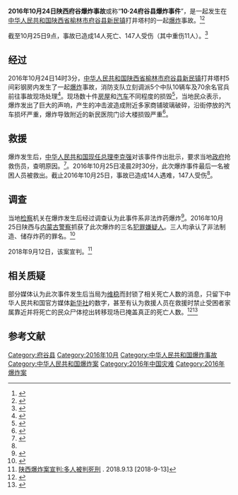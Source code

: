 {{Infobox event
|title= 2016年10月陕西府谷爆炸事件
|date= 2016年10月24日
|time= 下午14时（[[北京时间|北京时间]]，UTC+8）
|type= 炸药爆炸
|cause= 事发房屋的屋主私藏炸药
|location= [[中华人民共和国|中国]]陕西省[[府谷县|府谷县]]新民镇新民医院附近一处临时建筑<ref>{{Cite news|url=http://www.bbc.com/zhongwen/simp/china/2016/10/161024_shaanxi_yulin_explosion|title=陝西榆林市建築物爆炸10死150伤|publisher=BBC中文网|date=2016-10-24|accessdate=2016-10-24|language=zh|archive-date=2016-10-25|archive-url=https://web.archive.org/web/20161025115651/http://www.bbc.com/zhongwen/simp/china/2016/10/161024_shaanxi_yulin_explosion|dead-url=no}}</ref>
|reported deaths=14人<ref name="BOOM-1"/>
|reported injuries=147人<ref name="BOOM-1"/>
|suspects=3人（均已被逮捕）<ref name="suspects">{{Cite news|url=http://news.xinhuanet.com/legal/2016-10/27/c_129339807.htm|title=陕西检察机关介入府谷“10·24”爆炸事故调查|publisher=财新华网|date=2016-10-24|accessdate=2016-10-27|language=zh|author=检察日报|archive-date=2016-11-03|archive-url=https://web.archive.org/web/20161103233807/http://news.xinhuanet.com/legal/2016-10/27/c_129339807.htm|dead-url=no}}</ref>
}}
'''2016年10月24日陕西府谷爆炸事故'''或称“'''10·24府谷县爆炸事件'''”，是一起发生在[[中华人民共和国|中华人民共和国]][[陕西省|陕西省]][[榆林市|榆林市]][[府谷县|府谷县]][[新民镇_(府谷县)|新民镇]]打井塔村的一起[[爆炸|爆炸]]事故。<ref>{{Cite news|url=http://daan.cpd.com.cn/n157188/c35185375/content.html|title=陕西府谷发生爆炸 目击者：爆炸地点出现数米深坑|publisher=中国警察网|date=2016-10-24|accessdate=2016-10-24|language=zh|archive-date=2016-11-04|archive-url=https://web.archive.org/web/20161104020608/http://daan.cpd.com.cn/n157188/c35185375/content.html|dead-url=no}}</ref><ref>{{Cite news|url=http://www.ce.cn/xwzx/gnsz/gdxw/201610/24/t20161024_17101080.shtml|title=陕西府谷爆炸事故已致7人遇难 94人住院|publisher=中国经济网|date=2016-10-24|accessdate=2016-10-24|language=zh|author=中国新闻网}}{{dead link|date=2017年11月 |bot=InternetArchiveBot |fix-attempted=yes }}</ref>

截至10月25日9点，事故已造成14人死亡、147人受伤（其中重伤11人）。<ref name="BOOM-1">{{Cite web|url = http://news.sina.com.cn/c/nd/2016-10-25/doc-ifxwztru7105731.shtml|title = 陕西府谷爆炸事故已致14死147伤|accessdate = 2016-10-28|archive-date = 2016-10-28|archive-url = https://web.archive.org/web/20161028223718/http://news.sina.com.cn/c/nd/2016-10-25/doc-ifxwztru7105731.shtml|dead-url = no}}</ref>

== 经过 ==
2016年10月24日14时3分，[[中华人民共和国|中华人民共和国]][[陕西省|陕西省]][[榆林市|榆林市]][[府谷县|府谷县]][[新民镇_(府谷县)|新民镇]]打井塔村5间彩钢房内发生了一起[[爆炸|爆炸]]事故，消防支队立刻调派5个中队10辆车及70余名官兵前往事故现场处理<ref>{{Cite news|url=http://news.163.com/16/1024/17/C45LTC9V00014AEE_all.html|title=直击榆林府谷县新民镇爆炸现场 搜救正在紧张进行（全文）|publisher=网易新闻|date=2016-10-24|accessdate=2016-10-24|language=zh|author=西部网|archive-url=https://web.archive.org/web/20161028223555/http://news.163.com/16/1024/17/C45LTC9V00014AEE_all.html|archive-date=2016-10-28|dead-url=yes}}</ref>。现场数十件[[房屋|房屋]]和[[汽车|汽车]]不同程度的损毁<ref>{{Cite web |url =http://news.sohu.com/20161024/n471181097.shtml |title =陕西府谷爆炸事件：已救出7名被埋人员 |accessdate =2016-10-28 |archive-date =2016-11-03 |archive-url =https://web.archive.org/web/20161103220210/http://news.sohu.com/20161024/n471181097.shtml |dead-url =no }}</ref>，当地民众表示，爆炸发出了巨大的声响，产生的冲击波造成附近多家商铺玻璃破碎，沿街停放的汽车损坏严重，爆炸导致附近的新民医院门诊大楼损毁严重<ref>{{Cite news|url=http://m.sohu.com/n/471154650/?_trans_=000115_3w|title=陕西府谷发生爆炸事故 6名伤者被送医院救治|publisher=搜狐新闻|date=2016-10-24|accessdate=2016-10-24|language=zh|author=中国新闻网|archive-date=2016-11-04|archive-url=https://web.archive.org/web/20161104000231/http://m.sohu.com/n/471154650/?_trans_=000115_3w|dead-url=no}}</ref>。

==救援==
爆炸发生后，[[中华人民共和国国务院总理|中华人民共和国现任总理]][[李克强|李克强]]对该事件作出批示，要求当地[[政府|政府]]抢救伤员，查明原因。<ref>{{Cite web|url=http://news.gmw.cn/newspaper/2016-10/26/content_117403233.htm|title=李克强对榆林市府谷县爆炸作出重要批示|publisher=光明网|date=2016-10-24|accessdate=2016-10-26|language=zh|author=陕西日报|archive-date=2016-11-03|archive-url=https://web.archive.org/web/20161103234009/http://news.gmw.cn/newspaper/2016-10/26/content_117403233.htm|dead-url=no}}</ref>。2016年10月25日凌晨2时30分，此次爆炸事件最后一名被困人员被救出。截止2016年10月25日，事故已造成14人遇难，147人受伤<ref name="BOOM-1"/>。

==调查==
当地[[检察|检察]]机关在爆炸发生后经过调查认为此事件系非法炸药爆炸<ref>{{Cite web|url=http://news.xinhuanet.com/mrdx/2016-10/26/c_135781279.htm|title=陕西府谷爆炸系非法制造储存炸药引起|publisher=新华网|date=2016-10-24|accessdate=2016-10-26|language=zh|archive-date=2016-11-03|archive-url=https://web.archive.org/web/20161103234108/http://news.xinhuanet.com/mrdx/2016-10/26/c_135781279.htm|dead-url=no}}</ref>。2016年10月25日陕西与[[内蒙古自治区|内蒙古]][[警察|警察]]抓获了此次爆炸的三名[[犯罪嫌疑人|犯罪嫌疑人]]。三人均承认了非法制造、储存炸药的罪名。<ref>{{Cite web  |url =http://news.163.com/16/1026/04/C49C0G8300014AED.html  |title =陕西府谷爆炸原因查明  |date =2016-10-26  |publisher =网易新闻网  |language =zh  |6 =  |access-date =2016-10-28  |archive-url =https://web.archive.org/web/20161103215645/http://news.163.com/16/1026/04/C49C0G8300014AED.html  |archive-date =2016-11-03  |dead-url =yes  }}</ref>

2018年9月12日，该案宣判。<ref>[http://www.sohu.com/a/253520419_112938 陕西爆炸案宣判:多人被判死刑] {{Wayback|url=http://www.sohu.com/a/253520419_112938 |date=20180912204517 }}. 2018.9.13 [2018-9-13]</ref>

== 相关质疑 ==
部分媒体认为此次事件发生后当局为[[维稳|维稳]]而封锁了相关死亡人数的消息，只留下中华人民共和国官方媒体[[新华社|新华社]]的数字，甚至有认为救援人员在救援时禁止受困者家属靠近并将死亡的民众尸体挖出转移现场已掩盖真正的死亡人数。<ref>{{Cite web|url =http://www.epochtimes.com/gb/16/10/25/n8430482.htm|title =陕西特大爆炸现场惨不忍睹 官方封锁消息|date =2016-10-26|publisher =大纪元新闻网|language =zh|accessdate =2016-10-28|archive-date =2016-10-29|archive-url =https://web.archive.org/web/20161029040520/http://www.epochtimes.com/gb/16/10/25/n8430482.htm|dead-url =no}}</ref><ref>{{Cite web |url = http://www.rfa.org/mandarin/yataibaodao/meiti/xl2-10252016105414.html |title = 陕西大爆炸至少14死147伤 媒体纷纷删稿民间疑瞒报死亡人数 |date = 2016-10-25 |publisher = 自由亚洲电视台 |language = zh |accessdate = 2016-10-28 |archive-date = 2016-10-27 |archive-url = https://web.archive.org/web/20161027133010/http://www.rfa.org/mandarin/yataibaodao/meiti/xl2-10252016105414.html |dead-url = no }}</ref>

== 参考文献 ==
{{reflist|2}}
[[Category:府谷县|Category:府谷县]]
[[Category:2016年10月|Category:2016年10月]]
[[Category:中华人民共和国爆炸事故|Category:中华人民共和国爆炸事故]]
[[Category:中华人民共和国爆炸案|Category:中华人民共和国爆炸案]]
[[Category:2016年中国灾难|Category:2016年中国灾难]]
[[Category:2016年爆炸案|Category:2016年爆炸案]]